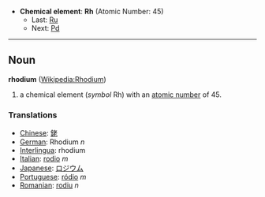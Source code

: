 *'''Chemical element''': '''Rh''' (Atomic Number: 45)
**Last: [[Ruthenium|Ru]]
**Next: [[Palladium|Pd]]
----
== Noun ==
'''rhodium''' ([[en:Rhodium|Wikipedia:Rhodium]])

# a chemical element (''symbol'' Rh) with an [[atomic number]] of 45.

===Translations===
*[[Chinese]]: [[銠]]
*[[German]]: Rhodium ''n''
*[[Interlingua]]: rhodium
*[[Italian]]: [[rodio]] ''m''
*[[Japanese]]: [[ロジウム]]
*[[Portuguese]]: [[ródio]] ''m''
*[[Romanian]]: [[rodiu]] ''n''